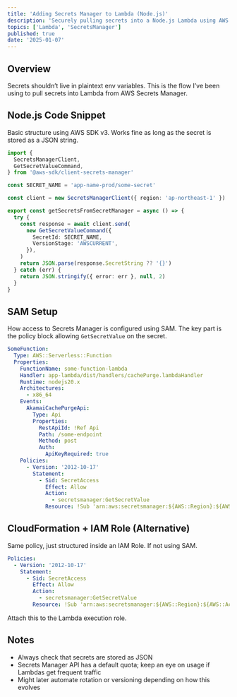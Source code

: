 ```yaml
---
title: 'Adding Secrets Manager to Lambda (Node.js)'
description: 'Securely pulling secrets into a Node.js Lambda using AWS SDK v3 and configuring access via SAM or CloudFormation.'
topics: ['Lambda', 'SecretsManager']
published: true
date: '2025-01-07'
---
```


## Overview

Secrets shouldn’t live in plaintext env variables. This is the flow I’ve been using to pull secrets into Lambda from AWS Secrets Manager.

## Node.js Code Snippet

Basic structure using AWS SDK v3. Works fine as long as the secret is stored as a JSON string.

```ts
import {
  SecretsManagerClient,
  GetSecretValueCommand,
} from '@aws-sdk/client-secrets-manager'

const SECRET_NAME = 'app-name-prod/some-secret'

const client = new SecretsManagerClient({ region: 'ap-northeast-1' })

export const getSecretsFromSecretManager = async () => {
  try {
    const response = await client.send(
      new GetSecretValueCommand({
        SecretId: SECRET_NAME,
        VersionStage: 'AWSCURRENT',
      }),
    )
    return JSON.parse(response.SecretString ?? '{}')
  } catch (err) {
    return JSON.stringify({ error: err }, null, 2)
  }
}
```

## SAM Setup

How access to Secrets Manager is configured using SAM. The key part is the policy block allowing `GetSecretValue` on the secret.

```yaml
SomeFunction:
  Type: AWS::Serverless::Function
  Properties:
    FunctionName: some-function-lambda
    Handler: app-lambda/dist/handlers/cachePurge.lambdaHandler
    Runtime: nodejs20.x
    Architectures:
      - x86_64
    Events:
      AkamaiCachePurgeApi:
        Type: Api
        Properties:
          RestApiId: !Ref Api
          Path: /some-endpoint
          Method: post
          Auth:
            ApiKeyRequired: true
    Policies:
      - Version: '2012-10-17'
        Statement:
          - Sid: SecretAccess
            Effect: Allow
            Action:
              - secretsmanager:GetSecretValue
            Resource: !Sub 'arn:aws:secretsmanager:${AWS::Region}:${AWS::AccountId}:secret:${SecretName}-*'
```

## CloudFormation + IAM Role (Alternative)

Same policy, just structured inside an IAM Role. If not using SAM.

```yaml
Policies:
  - Version: '2012-10-17'
    Statement:
      - Sid: SecretAccess
        Effect: Allow
        Action:
          - secretsmanager:GetSecretValue
        Resource: !Sub 'arn:aws:secretsmanager:${AWS::Region}:${AWS::AccountId}:secret:${SecretName}-*'
```

Attach this to the Lambda execution role.

## Notes

- Always check that secrets are stored as JSON
- Secrets Manager API has a default quota; keep an eye on usage if Lambdas get frequent traffic
- Might later automate rotation or versioning depending on how this evolves
